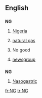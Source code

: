 {{see|Ng|ng|.ng|-ng}}

==English==

==={{abbreviation}}===
'''NG'''

# [[Nigeria]]
# {{petrochemistry}} [[natural gas]]
# No good
# {{internet}} [[newsgroup]]

==={{initialism}}===
'''NG'''

# [[nasogastric|Nasogastric]]

[[fr:NG]]
[[tr:NG]]